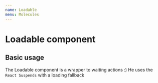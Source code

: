 ```yaml
---
name: Loadable
menu: Molecules
---
```



# Loadable component

## Basic usage

The Loadable component is a wrapper to waiting actions :) He uses the `React Suspends` with a loading fallback

<Playground>
  <Loadable>
    <Title content="Hi, there" />
  </Loadable>
</Playground>

## Properties

<PropsTable of={Loadable} />
